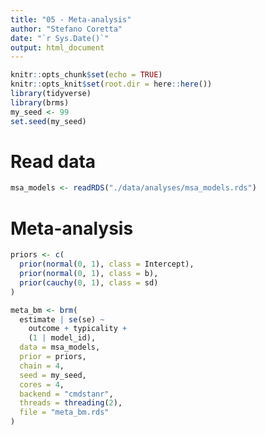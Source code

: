 ```yaml
---
title: "05 - Meta-analysis"
author: "Stefano Coretta"
date: "`r Sys.Date()`"
output: html_document
---
```


```r
knitr::opts_chunk$set(echo = TRUE)
knitr::opts_knit$set(root.dir = here::here())
library(tidyverse)
library(brms)
my_seed <- 99
set.seed(my_seed)
```

# Read data

```r
msa_models <- readRDS("./data/analyses/msa_models.rds")
```

# Meta-analysis

```r
priors <- c(
  prior(normal(0, 1), class = Intercept),
  prior(normal(0, 1), class = b),
  prior(cauchy(0, 1), class = sd)
)

meta_bm <- brm(
  estimate | se(se) ~
    outcome + typicality +
    (1 | model_id),
  data = msa_models,
  prior = priors,
  chain = 4,
  seed = my_seed,
  cores = 4,
  backend = "cmdstanr",
  threads = threading(2),
  file = "meta_bm.rds"
)
```

